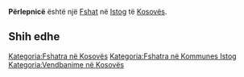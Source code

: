 {{Fshat në Kosovës
 | Emri                = Përlepnicë
| sqi_D_name = Përlepnicë
| sqi_D_FULL_NAME_RO = Përlepnicë
| sqi_D_FULL_NAME_ND_RO = Perlepnice
| sqi_D_SORT_NAME_RG = PERLEPNICE
| sqi_D_FULL_NAME_RG = Përlepnicë
| sqi_D_FULL_NAME_ND_RG = Perlepnice
| sqi_V_name = Perlepnicë
| sqi_V_FULL_NAME_RO = Perlepnicë
| sqi_V_FULL_NAME_ND_RO = Perlepnice
| sqi_V_SORT_NAME_RG = PERLEPNICE
| sqi_V_FULL_NAME_RG = Perlepnicë
| sqi_V_FULL_NAME_ND_RG = Perlepnice
| srp_N_name = Prilepnica
| srp_N_FULL_NAME_RO = Prilepnica
| srp_N_FULL_NAME_ND_RO = Prilepnica
| srp_N_SORT_NAME_RG = PRILEPNICA
| srp_N_FULL_NAME_RG = Prilepnica
| srp_N_FULL_NAME_ND_RG = Prilepnica
| srp_NS_name = Прилепница
| srp_NS_FULL_NAME_RO = Прилепница
| srp_NS_FULL_NAME_ND_RO = Прилепница
| srp_NS_SORT_NAME_RG = ПРИЛЕПНИЦА
| srp_NS_FULL_NAME_RG = Прилепница
| srp_NS_FULL_NAME_ND_RG = Прилепница
| std_V_name = Pritepnica
| std_V_FULL_NAME_RO = Pritepnica
| std_V_FULL_NAME_ND_RO = Pritepnica
| std_V_SORT_NAME_RG = PRITEPNICA
| std_V_FULL_NAME_RG = Pritepnica
| std_V_FULL_NAME_ND_RG = Pritepnica

 | Emri (Rasa dhanore) = 
 | Figura              = 
 | Shteti              = Kosovo
 | Komuna              = Istog
 | Kodi postar         = 
 | Sipërfaqja          = 

 | Popullsia           = 

 | Regj. i popullsisë  = 
 | Dend. e popullsisë  = 
 | Faqja zyrtare       = 
 <!--- Koordinatat ----> 
 | Gjerësia            = 42.512778
 | Gjatësia            = 21.519167
 | Lartësia            = 
}}
'''Përlepnicë''' është një [[Fshat]] në [[Istog]] të [[Kosovës]].

<!-- == Gjeografia == -->
<!-- == Historia == -->
<!-- == Demografia == -->
== Shih edhe ==
{{Komuna Istog}}
{{Kosovo-Administrata-Cung}}

[[Kategoria:Fshatra në Kosovës]]
[[Kategoria:Fshatra në Kommunes Istog]]
[[Kategoria:Vendbanime në Kosovës]]